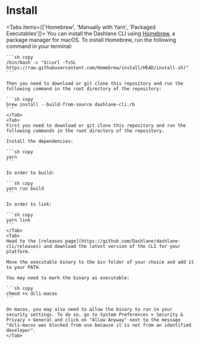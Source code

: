  
# Install

<Tabs items={['Homebrew', 'Manually with Yarn', 'Packaged Executables']}>
    <Tab>
    You can install the Dashlane CLI using [Homebrew](https://brew.sh/), a package manager for macOS. To install Homebrew, run the following command in your terminal:

    ```sh copy
    /bin/bash -c "$(curl -fsSL https://raw.githubusercontent.com/Homebrew/install/HEAD/install.sh)"
    ```

    Then you need to download or git clone this repository and run the following command in the root directory of the repository:

    ```sh copy
    brew install --build-from-source dashlane-cli.rb
    ```
    </Tab>
    <Tab>
    First you need to download or git clone this repository and run the following commands in the root directory of the repository.

    Install the dependencies:

    ```sh copy
    yarn
    ```

    In order to build:

    ```sh copy
    yarn run build
    ```

    In order to link:

    ```sh copy
    yarn link
    ```
    </Tab>
    <Tab>
    Head to the [releases page](https://github.com/Dashlane/dashlane-cli/releases) and download the latest version of the CLI for your platform.

    Move the executable binary to the bin folder of your choice and add it to your PATH.

    You may need to mark the binary as executable:

    ```sh copy
    chmod +x dcli-macos
    ```

    On macos, you may also need to allow the binary to run in your security settings. To do so, go to System Preferences > Security & Privacy > General and click on "Allow Anyway" next to the message "dcli-macos was blocked from use because it is not from an identified developer".
    </Tab>

</Tabs>
